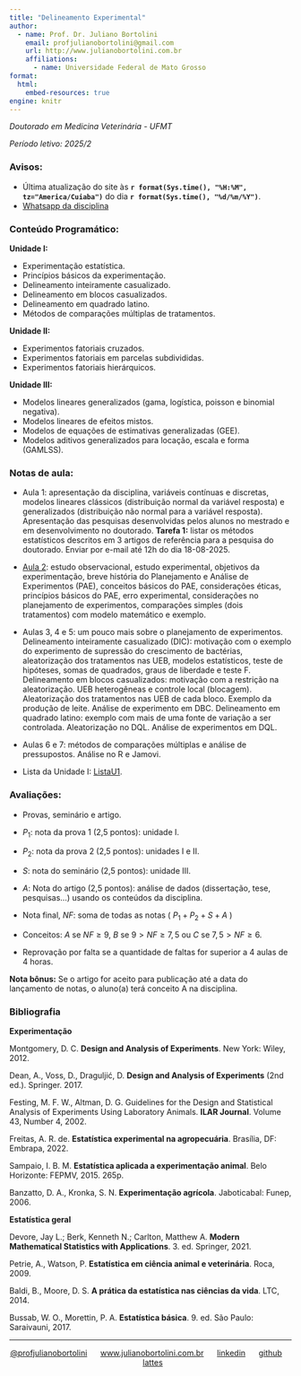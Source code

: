 ---
title: "Delineamento Experimental"
author:
  - name: Prof. Dr. Juliano Bortolini
    email: profjulianobortolini@gmail.com
    url: http://www.julianobortolini.com.br
    affiliations:
      - name: Universidade Federal de Mato Grosso
format:
  html:
    embed-resources: true
engine: knitr
---

*Doutorado em Medicina Veterinária - UFMT*

*Período letivo: 2025/2*


### Avisos:

- Última atualização do site às **`r format(Sys.time(), "%H:%M", tz="America/Cuiaba")`** do dia **`r format(Sys.time(), "%d/%m/%Y")`**.
- [Whatsapp da disciplina]()



### Conteúdo Programático:

**Unidade I:**

- Experimentação estatística.
- Princípios básicos da experimentação.
- Delineamento inteiramente casualizado.
- Delineamento em blocos casualizados.
- Delineamento em quadrado latino.
- Métodos de comparações múltiplas de tratamentos.

**Unidade II:**

- Experimentos fatoriais cruzados.
- Experimentos fatoriais em parcelas subdivididas.
- Experimentos fatoriais hierárquicos.

**Unidade III:**

- Modelos lineares generalizados (gama, logística, poisson e binomial negativa).
- Modelos lineares de efeitos mistos.
- Modelos de equações de estimativas generalizadas (GEE).
- Modelos aditivos generalizados para locação, escala e forma (GAMLSS).


### Notas de aula:

- Aula 1: apresentação da disciplina, variáveis contínuas e discretas, modelos lineares clássicos (distribuição normal da variável resposta) e generalizados (distribuição não normal para a variável resposta). Apresentação das pesquisas desenvolvidas pelos alunos no mestrado e em desenvolvimento no doutorado. **Tarefa 1:** listar os métodos estatísticos descritos em 3 artigos de referência para a pesquisa do doutorado. Enviar por e-mail até 12h do dia 18-08-2025.


- [Aula 2](aulas/aula2.html): estudo observacional, estudo experimental, objetivos da experimentação, breve história do Planejamento e Análise de Experimentos (PAE), conceitos básicos do PAE, considerações éticas, princípios básicos do PAE, erro experimental, considerações no planejamento de experimentos, comparações simples (dois tratamentos) com modelo matemático e exemplo.


- Aulas 3, 4 e 5: um pouco mais sobre o planejamento de experimentos. Delineamento inteiramente casualizado (DIC): motivação com o exemplo do experimento de supressão do crescimento de bactérias, aleatorização dos tratamentos nas UEB, modelos estatísticos, teste de hipóteses, somas de quadrados, graus de liberdade e teste F. Delineamento em blocos casualizados: motivação com a restrição na aleatorização. UEB heterogêneas e controle local (blocagem). Aleatorização dos tratamentos nas UEB de cada bloco. Exemplo da produção de leite. Análise de experimento em DBC. Delineamento em quadrado latino: exemplo com mais de uma fonte de variação a ser controlada. Aleatorização no DQL. Análise de experimentos em DQL.


- Aulas 6 e 7: métodos de comparações múltiplas e análise de pressupostos. Análise no R e Jamovi.


- Lista da Unidade I: [ListaU1](listaU1.html).




### Avaliações:

- Provas, seminário e artigo.

- $P_1$: nota da prova 1 (2,5 pontos): unidade I.
  
- $P_2$: nota da prova 2 (2,5 pontos): unidades I e II.

- $S$: nota do seminário (2,5 pontos): unidade III.

- $A$: Nota do artigo (2,5 pontos): análise de dados (dissertação, tese, pesquisas...) usando os conteúdos da disciplina.

- Nota final, $NF$: soma de todas as notas ( $P_1 + P_2 + S + A$ )

- Conceitos:  $A$ se $NF \geq9$,  $B$ se $9 > NF \geq 7,5$ ou $C$ se $7,5 > NF \geq 6$.

- Reprovação por falta se a quantidade de faltas for superior a 4 aulas de 4 horas.

**Nota bônus:** Se o artigo for aceito para publicação até a data do lançamento de notas, o aluno(a) terá conceito A na disciplina.


### Bibliografia

**Experimentação**

Montgomery, D. C. **Design and Analysis of Experiments**. New York: Wiley, 2012.

Dean, A., Voss, D., Draguljić, D. **Design and Analysis of Experiments** (2nd ed.). Springer. 2017. 

Festing, M. F. W., Altman, D. G. Guidelines for the Design and Statistical Analysis of Experiments Using Laboratory Animals. **ILAR Journal**. Volume 43, Number 4, 2002.

Freitas, A. R. de. **Estatística experimental na agropecuária**. Brasília, DF: Embrapa, 2022.

Sampaio, I. B. M. **Estatística aplicada a experimentação animal**. Belo Horizonte: FEPMV, 2015. 265p.

Banzatto, D. A., Kronka, S. N. **Experimentação agrícola**. Jaboticabal: Funep, 2006.



**Estatística geral**


Devore, Jay L.; Berk, Kenneth N.; Carlton, Matthew A. **Modern Mathematical Statistics with Applications**. 3. ed. Springer, 2021.

Petrie, A., Watson, P. **Estatística em ciência animal e veterinária**. Roca, 2009.

Baldi, B., Moore, D. S. **A prática da estatística nas ciências da vida**. LTC, 2014. 

Bussab, W. O., Morettin, P. A. **Estatística básica**. 9. ed. São Paulo: Saraivauni, 2017.





------------------------------------------------------------------------

::: {style="text-align: center;"}
[\@profjulianobortolini](https://instagram.com/profjulianobortolini)      [www.julianobortolini.com.br](http://www.julianobortolini.com.br)      [linkedin](https://linkedin.com/in/julianobortolini)      [github](https://github.com/julianobortolini)       [lattes](http://lattes.cnpq.br/6210909768845403)
:::
